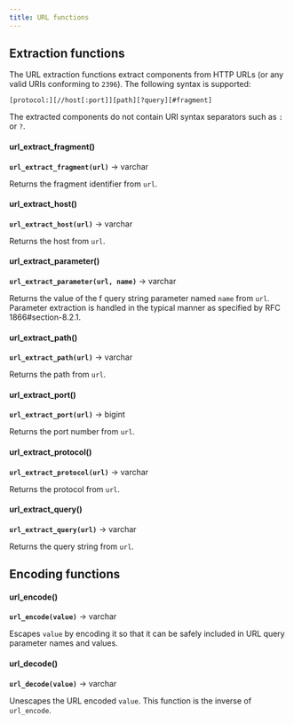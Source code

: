 ```yaml
---
title: URL functions
---
```


## Extraction functions

The URL extraction functions extract components from HTTP URLs (or any
valid URIs conforming to `2396`). The following syntax is supported:

``` text
[protocol:][//host[:port]][path][?query][#fragment]
```

The extracted components do not contain URI syntax separators such as
`:` or `?`.

#### url_extract_fragment()
**``url_extract_fragment(url)``** → varchar

Returns the fragment identifier from `url`.

#### url_extract_host()
**``url_extract_host(url)``** → varchar

Returns the host from `url`.

#### url_extract_parameter()
**``url_extract_parameter(url, name)``** → varchar

Returns the value of the f query string parameter named `name` from `url`. Parameter extraction is handled in the typical manner as specified by RFC 1866#section-8.2.1.

#### url_extract_path()
**``url_extract_path(url)``** → varchar

Returns the path from `url`.

#### url_extract_port()
**``url_extract_port(url)``** → bigint

Returns the port number from `url`.

#### url_extract_protocol()
**``url_extract_protocol(url)``** → varchar

Returns the protocol from `url`.

#### url_extract_query()
**``url_extract_query(url)``** → varchar

Returns the query string from `url`.

## Encoding functions

#### url_encode()
**``url_encode(value)``** → varchar

Escapes `value` by encoding it so that it can be safely included in URL query parameter names and values.

#### url_decode()
**``url_decode(value)``** → varchar

Unescapes the URL encoded `value`. This function is the inverse of `url_encode`.
